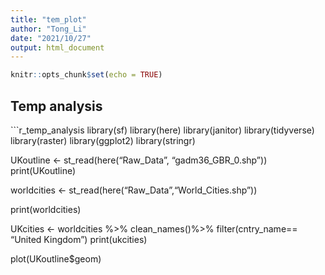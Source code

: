 ```yaml
---
title: "tem_plot"
author: "Tong_Li"
date: "2021/10/27"
output: html_document
---
```


```r
knitr::opts_chunk$set(echo = TRUE)
```

## Temp analysis


```r_temp_analysis
library(sf)
library(here)
library(janitor)
library(tidyverse)
library(raster)
library(ggplot2)
library(stringr)

UKoutline <- st_read(here("Raw_Data", "gadm36_GBR_0.shp")) 
print(UKoutline)

worldcities <- st_read(here("Raw_Data","World_Cities.shp"))
                       
print(worldcities)

UKcities <- worldcities %>%
  clean_names()%>%
  filter(cntry_name== "United Kingdom")
print(ukcities)

plot(UKoutline$geom)

